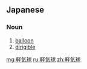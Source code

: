 ==Japanese==
{{ja-kanjitab|けい|き|きゅう|yomi=o}}

===Noun===
{{ja-noun|けいききゅう|kyu=輕氣球}}

# [[balloon]]
# [[dirigible]]

[[mg:軽気球]]
[[ru:軽気球]]
[[zh:軽気球]]